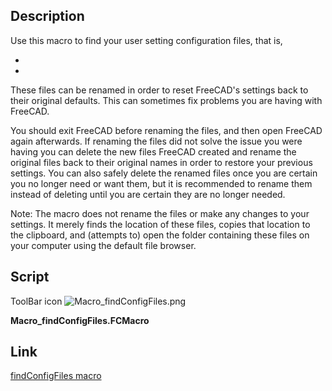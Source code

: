 <languages/>

{{Macro
|Name=findConfigFiles
|Icon=Macro_findConfigFiles.png
|Description=Use this macro to find your user setting configuration files, that is,<br/>'''system.cfg'''<br/>'''user.cfg'''<br/>These files can be renamed in order to reset FreeCAD's settings back to their original defaults. This can sometimes fix problems you are having with FreeCAD.<br/>You should exit FreeCAD before renaming the files, and then open FreeCAD again afterwards. If renaming the files did not solve the issue you were having you can delete the new files FreeCAD created and rename the original files back to their original names in order to restore your previous settings. You can also safely delete the renamed files once you are certain you no longer need or want them, but it is recommended to rename them instead of deleting until you are certain they are no longer needed.<br/>Note: The macro does not rename the files or make any changes to your settings. It merely finds the location of these files, copies that location to the clipboard, and (attempts to) open the folder containing these files on your computer using the default file browser. 
|Author=TheMarkster
|Version=2022.03.15
|Date=2022-03-15
|FCVersion=All
|Download=[https://wiki.freecad.org/images/b/b5/Macro_findConfigFiles.png ToolBar Icon]
}}

==Description==

Use this macro to find your user setting configuration files, that is,
* {{incode|system.cfg}}
* {{incode|user.cfg}}

These files can be renamed in order to reset FreeCAD's settings back to their original defaults.  This can sometimes fix problems you are having with FreeCAD.

You should exit FreeCAD before renaming the files, and then open FreeCAD again afterwards.  If renaming the files did not solve the issue you were having you can delete the new files FreeCAD created and rename the original files back to their original names in order to restore your previous settings.  You can also safely delete the renamed files once you are certain you no longer need or want them, but it is recommended to rename them instead of deleting until you are certain they are no longer needed.

Note: The macro does not rename the files or make any changes to your settings.  It merely finds the location of these files, copies that location to the clipboard, and (attempts to) open the folder containing these files on your computer using the default file browser.

==Script==

ToolBar icon [[Image:Macro_findConfigFiles.png]]

'''Macro_findConfigFiles.FCMacro'''

{{MacroCode|code=
# -*- coding: utf-8 -*-
import FreeCAD
import subprocess, os 
from PySide import QtCore,QtGui
import platform 
__title__ = "findConfigFiles"
__author__ = "TheMarkster"
__url__ = "https://wiki.freecad.org/Macro_findConfigFiles"
__Wiki__ = "https://wiki.freecad.org/index.php?title=Macro_findConfigFiles"
__date__ = "2022.03.03" 
__version__ = __date__


"""A macro to help with user configuration files --<TheMarkster>"""

clipboard = QtGui.QApplication.clipboard()
sys = platform.system()
userFolder = App.getUserConfigDir() if hasattr(App,"getUserConfigDir") else App.getUserAppDataDir()

msgBox = QtGui.QMessageBox()
msgBox.setWindowTitle('findConfigFiles macro')
msgBox.setTextFormat(QtCore.Qt.RichText)
#msgBox.setStandardButtons(QtGui.QMessageBox.Ok.__or__(QtGui.QMessageBox.Cancel))
#__or__() is deprecated in python 3.8 and the pipe symbol interferes with addon manager, so add buttons separately
msgBox.addButton(QtGui.QMessageBox.Ok)
msgBox.addButton(QtGui.QMessageBox.Cancel)
msgBox.addButton("Copy to Clipboard and Open",QtGui.QMessageBox.ApplyRole)

#HTML tags are part of the source -- do not edit

msg = """
 These files are located here on your system:<br/>
 <br/>
 <b><font color = 'blue'>"""+userFolder+"""</font></b><br/>
 <br/>
 This macro is to aid you in renaming your user app configuration <br/>
 files.  This can *sometimes* correct some issues you are having <br/>
 using FreeCAD.  If it doesn't work you can always go back and <br/>
 rename them back to their original names.<br/>
 <br/>
 To reset your configuration settings, exit FreeCAD and rename these 2 files:<br/>
 <br/>
 <b><font color='blue'>system.cfg</font></b> (rename to system.cfg.backup or something similar)<br/>
 <b><font color = 'blue'>user.cfg</font></b>   (rename to user.cfg.backup or something similar)<br/>
 <br/>
 When you press OK we will attempt to open the folder location for you, but <br/>
 you might need to open it manually if this doesn't work. <br/>
 <br/>
 Renaming these files will reset *all* of your FreeCAD settings back to default.<br/>
 <br/>
 (This macro does *not* make any changes to these files or to your user settings.)<br/>
 """

msgBox.setText(msg)
ok = msgBox.exec_()
if ok==0:
    clipboard.setText(userFolder)
if ok == QtGui.QMessageBox.Ok or ok==0:
    if 'Windows' in sys:
        subprocess.Popen('start explorer.exe '+userFolder, shell=True)
    elif 'Linux' in sys:
        os.system("xdg-open '%s'" % userFolder)
    elif 'Darwin' in sys:
        subprocess.Popen(["open", userFolder])
    else:
        msgBox = QtGui.QMessageBox()
        msg = "We were unable to determine your platform, and thus cannot open your '+userFolder+' for you, but you can still do it manually.\n"
        msgBox.exec_()}}

==Link==

[https://forum.freecad.org/viewtopic.php?f=22&t=29888 findConfigFiles macro]